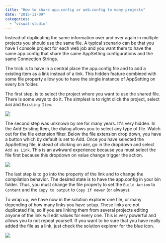 ```yaml
---
title: "How to share app.config or web.config to many projects"
date: "2015-11-09"
categories: 
  - "visual-studio"
---
```


Instead of duplicating the same information over and over again in multiple projects you should use the same file. A typical scenario can be that you have 1 console project for each web job and you want them to have the same app.config that share the same AppSetting configurations and the same Connection Strings.

The trick is to have in a central place the app.config file and to add a existing item as a link instead of a link. This hidden feature combined with some file property allow you to have the single instance of AppSetting on every bin folder.

The first step, is to select the project where you want to use the shared file. There is some ways to do it. The simplest is to right click the project, select `Add` and `Existing Item`. 

![](images/AddExistingItem.png)

The second step was unknown by me for many years. It's very hidden. In the Add Existing Item, the dialog allows you to select any type of file. Watch out for the file extension filter. Below the file extension drop down, you have a button which by default is set to Add. Once you have selected the AppSetting file, instead of clicking on `Add`, go in the dropdown and select `Add as Link`. This is an awkward experience because you must select the file first because this dropdown on value change trigger the action.

![](images/AddAsLink.png)

The last step is to go into the property of the link and to change the compilation behavior. The desired state is to have the app.config in your bin folder. Thus, you must change the file property to set the `Build Action` to `Content` and the `Copy to output` to `Copy if newer` (or always).

To wrap up, we have now in the solution explorer one file, or many depending of how many links you have setup. These links are not duplicated file, so if you are linking them from several projects editing anyone of the link will edit values for every one. This is very powerful and allows you to not repeat yourself. If you want to be sure that you have really added the file as a link, just check the solution explorer for the blue icon. 

![](images/appSettingLinksInSolutionExplorer.png)
